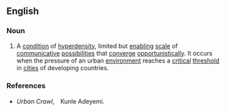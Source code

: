 ==English==

===Noun===
{{en-noun|-}}

# A [[condition]] of [[hyperdensity]], limited but [[enabling]] [[scale]] of [[communicative]] [[possibilities]] that [[converge]] [[opportunistically]]. It occurs when the pressure of an urban [[environment]] reaches a [[critical]] [[threshold]] in [[cities]] of developing countries.

===References===
* ''Urban Crawl'',　Kunle Adeyemi.